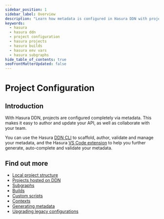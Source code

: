 ```yaml
---
sidebar_position: 1
sidebar_label: Overview
description: "Learn how metadata is configured in Hasura DDN with projects and subgraphs and how to create builds."
keywords:
  - hasura
  - hasura ddn
  - project configuration
  - hasura projects
  - hasura builds
  - hasura env vars
  - hasura subgraphs
hide_table_of_contents: true
seoFrontMatterUpdated: false
---
```



# Project Configuration

## Introduction

With Hasura DDN, projects are configured completely via metadata. This makes it easy to author and update your API, as
well as collaborate with your team.

You can use the Hasura [DDN CLI](/cli/overview.mdx) to scaffold, author, validate and manage your metadata, and the
Hasura [VS Code extension](https://marketplace.visualstudio.com/items?itemName=HasuraHQ.hasura) to help you further
generate, auto-complete and validate your metadata.

## Find out more

- [Local project structure](/project-configuration/config.mdx)
- [Projects hosted on DDN](/project-configuration/projects.mdx)
- [Subgraphs](/project-configuration/subgraphs.mdx)
- [Builds](/project-configuration/builds.mdx)
- [Custom scripts](/project-configuration/custom-scripts.mdx)
- [Contexts](/project-configuration/contexts.mdx)
- [Generating metadata](/project-configuration/metadata-generation.mdx)
- [Upgrading legacy configurations](/project-configuration/upgrading-project-config/index.mdx)
